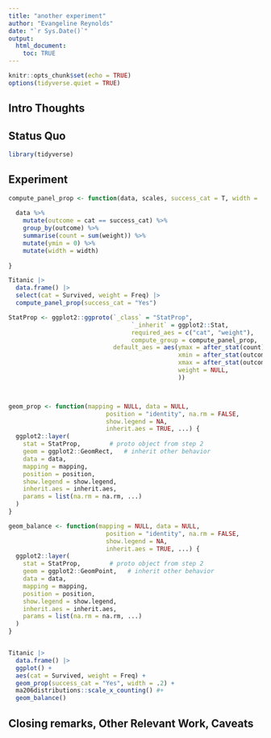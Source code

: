 ```yaml
---
title: "another experiment"
author: "Evangeline Reynolds"
date: "`r Sys.Date()`"
output: 
  html_document:
    toc: TRUE
---
```


```r
knitr::opts_chunk$set(echo = TRUE)
options(tidyverse.quiet = TRUE)
```




## Intro Thoughts


## Status Quo

```r
library(tidyverse)

```

## Experiment

```r
compute_panel_prop <- function(data, scales, success_cat = T, width = .2){
  
  data %>%
    mutate(outcome = cat == success_cat) %>%
    group_by(outcome) %>%
    summarise(count = sum(weight)) %>%
    mutate(ymin = 0) %>%
    mutate(width = width)
  
}

Titanic |>
  data.frame() |>
  select(cat = Survived, weight = Freq) |>
  compute_panel_prop(success_cat = "Yes")

StatProp <- ggplot2::ggproto(`_class` = "StatProp",
                                  `_inherit` = ggplot2::Stat,
                                  required_aes = c("cat", "weight"),
                                  compute_group = compute_panel_prop,
                             default_aes = aes(ymax = after_stat(count),
                                               xmin = after_stat(outcome + width/2),
                                               xmax = after_stat(outcome - width/2),
                                               weight = NULL,
                                               ))



geom_prop <- function(mapping = NULL, data = NULL,
                           position = "identity", na.rm = FALSE,
                           show.legend = NA,
                           inherit.aes = TRUE, ...) {
  ggplot2::layer(
    stat = StatProp,        # proto object from step 2
    geom = ggplot2::GeomRect,   # inherit other behavior
    data = data, 
    mapping = mapping,
    position = position, 
    show.legend = show.legend, 
    inherit.aes = inherit.aes,
    params = list(na.rm = na.rm, ...)
  )
}

geom_balance <- function(mapping = NULL, data = NULL,
                           position = "identity", na.rm = FALSE,
                           show.legend = NA,
                           inherit.aes = TRUE, ...) {
  ggplot2::layer(
    stat = StatProp,        # proto object from step 2
    geom = ggplot2::GeomPoint,   # inherit other behavior
    data = data, 
    mapping = mapping,
    position = position, 
    show.legend = show.legend, 
    inherit.aes = inherit.aes,
    params = list(na.rm = na.rm, ...)
  )
}


Titanic |>
  data.frame() |>
  ggplot() + 
  aes(cat = Survived, weight = Freq) + 
  geom_prop(success_cat = "Yes", width = .2) + 
  ma206distributions::scale_x_counting() #+ 
  geom_balance()


```



## Closing remarks, Other Relevant Work, Caveats
